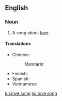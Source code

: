 ==English==
{{wikipedia}}

===Noun===
{{en-noun|head=[[love]] [[song]]}}

# {{context|music|lang=en}} A song about [[love]].

====Translations====
{{trans-top|song about love}}
* Chinese:
*: Mandarin: {{t+|cmn|情歌|tr=qínggē|sc=Hani}}
{{trans-mid}}
* Finnish: {{t|fi|rakkauslaulu}}
* Spanish: {{t|es|canción de amor}}
* Vietnamese: {{t+|vi|tình ca}}
{{trans-bottom}}

[[kn:love song]]
[[ku:love song]]